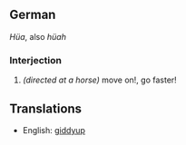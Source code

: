 == German ==

''Hüa'', also ''hüah''

=== Interjection ===

# ''(directed at a horse)'' move on!, go faster!

== Translations ==

* English: [[giddyup]]